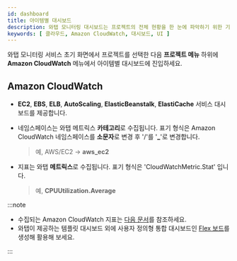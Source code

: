 ```yaml
---
id: dashboard
title: 아이템별 대시보드
description: 와탭 모니터링 대시보드는 프로젝트의 전체 현황을 한 눈에 파악하기 위한 기능을 제공합니다.
keywords: [ 클라우드, Amazon CloudWatch, 대시보드, UI ]
---
```


와탭 모니터링 서비스 초기 화면에서 프로젝트를 선택한 다음 **프로젝트 메뉴** 하위에 **Amazon CloudWatch** 메뉴에서 아이템별 대시보드에 진입하세요.

## Amazon CloudWatch

* **EC2**, **EBS**, **ELB**, **AutoScaling**, **ElasticBeanstalk**, **ElastiCache** 서비스 대시보드를 제공합니다.

  <ImgLang img='aws-cloudwatch-ec2.png' desc='cloudwatch ec2' />

* 네임스페이스는 와탭 메트릭스 **카테고리**로 수집됩니다. 표기 형식은 Amazon CloudWatch 네임스페이스를 **소문자**로 변경 후 '/'를 '**_**'로 변경합니다.

  > 예, AWS/EC2 → **aws_ec2**

* 지표는 와탭 **메트릭스**로 수집됩니다. 표기 형식은 'CloudWatchMetric.Stat' 입니다.

  > 예, **CPUUtilization.Average**

:::note

* 수집되는 Amazon CloudWatch 지표는 [다음 문서](https://docs.aws.amazon.com/ko_kr/AmazonCloudWatch/latest/monitoring/aws-services-cloudwatch-metrics.html)를 참조하세요.
* 와탭이 제공하는 템플릿 대시보드 외에 사용자 정의형 통합 대시보드인 [Flex 보드](flexboard)를 생성해 활용해 보세요.

:::